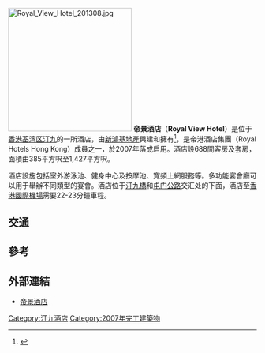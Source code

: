 {{Not|帝京酒店}}
[[File:Royal_View_Hotel_201308.jpg|250px]]
'''帝景酒店'''（'''Royal View Hotel'''）是位于[[香港|香港]][[荃湾区|荃湾区]][[汀九|汀九]]的一所酒店，由[[新鴻基地產|新鴻基地產]]興建和擁有<ref>{{Cite web|title=新地郭基煇︰旗下酒店收入跌逾三成 無計劃裁員冀政府救市|url=https://www.hk01.com/專題人訪/410439/新地郭基煇-旗下酒店收入跌逾三成-無計劃裁員冀政府救市|access-date=2021-05-18|date=2019-12-16|last=林樂謙|work=香港01|language=zh-HK|archive-date=2021-05-18|archive-url=https://web.archive.org/web/20210518031855/https://www.hk01.com/%E5%B0%88%E9%A1%8C%E4%BA%BA%E8%A8%AA/410439/%E6%96%B0%E5%9C%B0%E9%83%AD%E5%9F%BA%E7%85%87-%E6%97%97%E4%B8%8B%E9%85%92%E5%BA%97%E6%94%B6%E5%85%A5%E8%B7%8C%E9%80%BE%E4%B8%89%E6%88%90-%E7%84%A1%E8%A8%88%E5%8A%83%E8%A3%81%E5%93%A1%E5%86%80%E6%94%BF%E5%BA%9C%E6%95%91%E5%B8%82|dead-url=no}}</ref>，是帝港酒店集團（Royal Hotels Hong Kong）成員之一，於2007年落成启用。酒店設688間客房及套房，面積由385平方呎至1,427平方呎。

酒店設施包括室外游泳池、健身中心及按摩池、寬頻上網服務等。多功能宴會廳可以用于舉辦不同類型的宴會。酒店位于[[汀九橋|汀九橋]]和[[屯门公路|屯门公路]]交汇处的下面，酒店至[[香港國際機場|香港國際機場]]需要22-23分鐘車程。

==交通==
{{參見|汀九#交通}}

==參考==
{{reflist}}

==外部連結==
*[http://www.royalview.com.hk/ 帝景酒店] {{Wayback|url=http://www.royalview.com.hk/ |date=20181118091137 }}

{{新鴻基地產}}
{{reflist}}
[[Category:汀九酒店|Category:汀九酒店]]
[[Category:2007年完工建築物|Category:2007年完工建築物]]